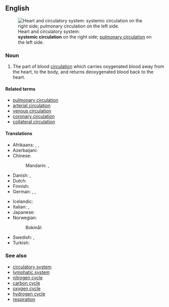==English==
[[File:Circulatory system SMIL.svg|thumbnail|Heart and circulatory system:<br>'''systemic circulation''' on the right side; [[pulmonary circulation]] on the left side.]]

===Noun===
{{en-noun|~}}

# {{lb|en|anatomy}} The part of blood [[circulation]] which carries oxygenated blood away from the heart, to the body, and returns deoxygenated blood back to the heart.

====Related terms====
* [[pulmonary circulation]]
* [[arterial circulation]]
* [[venous circulation]]
* [[coronary circulation]]
* [[collateral circulation]]

====Translations====
{{trans-top|part of blood circulation}}
* Afrikaans: {{t|af|liggaamsomloop}}, {{t|af|groot bloedsomloop}}, {{t|af|sistemiese sirkulasie}}
* Azerbaijani: {{t|az|böyük qan dövranı}}
* Chinese:
*: Mandarin: {{t+|cmn|體循環}}, {{t+|cmn|体循环|tr=tǐxúnhuán}}
* Danish: {{t|da|det systemiske kredsløb|n}}, {{t|da|kropskredsløbet|n}}
* Dutch: {{t|nl|grote bloedsomloop|m}}
* Finnish: {{t|fi|suuri verenkierto}}
* German: {{t|de|großer Blutkreislauf|m}}, {{t|de|systemischer Kreislauf|m}}, {{t|de|Körperkreislauf|m}}
{{trans-mid}}
* Icelandic: {{t|is|líkamsblóðrás|f}}
* Italian: {{t|it|grande circolazione|f}}, {{t|it|circolazione sistemica|f}}
* Japanese: {{t+|ja|体循環|tr=たいじゅんかん, taijunkan}}
* Norwegian:
*: Bokmål: {{t|nb|store kretsløp|n}}
* Swedish: {{t+|sv|systemkretsloppet|n}}, {{t|sv|stora kretsloppet|n}}
* Turkish: {{t+|tr|büyük kan dolaşımı}}
{{trans-bottom}}

===See also===
* [[circulatory system]]
* [[lymphatic system]]
* [[nitrogen cycle]]
* [[carbon cycle]]
* [[oxygen cycle]]
* [[hydrogen cycle]]
* [[respiration]]
